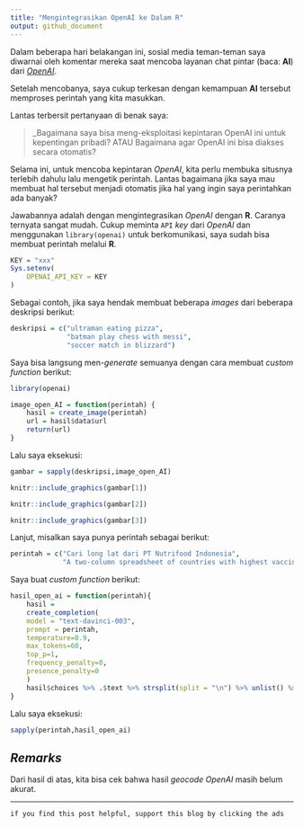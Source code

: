 ```yaml
---
title: "Mengintegrasikan OpenAI ke Dalam R"
output: github_document
---
```


Dalam beberapa hari belakangan ini, sosial media teman-teman saya diwarnai oleh komentar mereka saat mencoba layanan chat pintar (baca: __AI__) dari [_OpenAI_](https://beta.openai.com/).

Setelah mencobanya, saya cukup terkesan dengan kemampuan __AI__ tersebut memproses perintah yang kita masukkan.

Lantas terbersit pertanyaan di benak saya:

> _Bagaimana saya bisa meng-eksploitasi kepintaran OpenAI ini untuk kepentingan pribadi? ATAU Bagaimana agar OpenAI ini bisa diakses secara otomatis?

Selama ini, untuk mencoba kepintaran _OpenAI_, kita perlu membuka situsnya terlebih dahulu lalu mengetik perintah. Lantas bagaimana jika saya mau membuat hal tersebut menjadi otomatis jika hal yang ingin saya perintahkan ada banyak?

Jawabannya adalah dengan mengintegrasikan _OpenAI_ dengan __R__. Caranya ternyata sangat mudah. Cukup meminta `API` _key_ dari _OpenAI_ dan menggunakan `library(openai)` untuk berkomunikasi, saya sudah bisa membuat perintah melalui __R__.

```r
KEY = "xxx"
Sys.setenv(
    OPENAI_API_KEY = KEY
)
```

Sebagai contoh, jika saya hendak membuat beberapa _images_ dari beberapa deskripsi berikut:

```r
deskripsi = c("ultraman eating pizza",
              "batman play chess with messi",
              "soccer match in blizzard")
```

Saya bisa langsung men-_generate_ semuanya dengan cara membuat _custom function_ berikut:

```r
library(openai)

image_open_AI = function(perintah) {
    hasil = create_image(perintah)
    url = hasil$data$url
    return(url)
}
```

Lalu saya eksekusi:

```r
gambar = sapply(deskripsi,image_open_AI)
```

```r
knitr::include_graphics(gambar[1])
```

```r
knitr::include_graphics(gambar[2])
```

```r
knitr::include_graphics(gambar[3])
```

Lanjut, misalkan saya punya perintah sebagai berikut:

```r
perintah = c("Cari long lat dari PT Nutrifood Indonesia",
             "A two-column spreadsheet of countries with highest vaccine ratio for covid 19")
```

Saya buat _custom function_ berikut:

```r
hasil_open_ai = function(perintah){
    hasil = 
    create_completion(
    model = "text-davinci-003",
    prompt = perintah,
    temperature=0.9,
    max_tokens=60,
    top_p=1,
    frequency_penalty=0,
    presence_penalty=0
    )
    hasil$choices %>% .$text %>% strsplit(split = "\n") %>% unlist() %>% .[-1:-2]
}

```


Lalu saya eksekusi:

```r
sapply(perintah,hasil_open_ai)
```

## _Remarks_

Dari hasil di atas, kita bisa cek bahwa hasil _geocode_ _OpenAI_ masih belum akurat.

---

`if you find this post helpful, support this blog by clicking the ads`